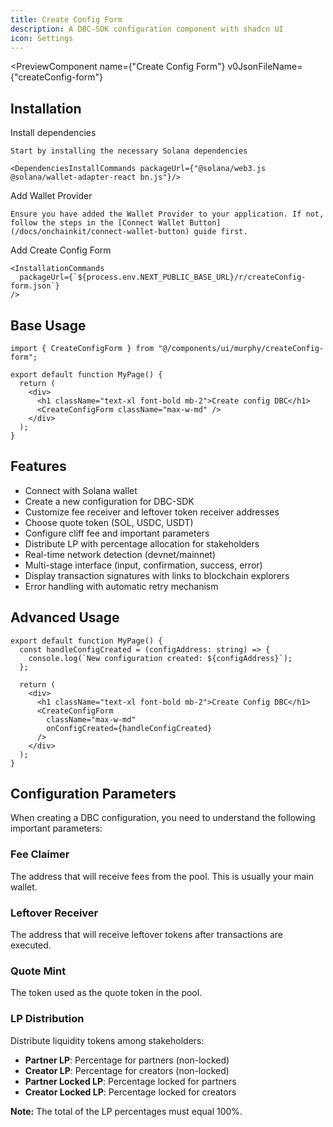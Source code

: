 ```yaml
---
title: Create Config Form
description: A DBC-SDK configuration component with shadcn UI
icon: Settings
---
```


<PreviewComponent
  name={"Create Config Form"}
  v0JsonFileName={"createConfig-form"}
>
  <CreateConfigForm className="max-w-md" />
</PreviewComponent>

## Installation

<Steps>
  <Step>
    Install dependencies

    Start by installing the necessary Solana dependencies

    <DependenciesInstallCommands packageUrl={"@solana/web3.js @solana/wallet-adapter-react bn.js"}/>

  </Step>

  <Step>
    Add Wallet Provider

    Ensure you have added the Wallet Provider to your application. If not, follow the steps in the [Connect Wallet Button](/docs/onchainkit/connect-wallet-button) guide first.

  </Step>

  <Step>
    Add Create Config Form

    <InstallationCommands
      packageUrl={`${process.env.NEXT_PUBLIC_BASE_URL}/r/createConfig-form.json`}
    />

  </Step>
</Steps>

## Base Usage

```tsx
import { CreateConfigForm } from "@/components/ui/murphy/createConfig-form";
```

```tsx
export default function MyPage() {
  return (
    <div>
      <h1 className="text-xl font-bold mb-2">Create config DBC</h1>
      <CreateConfigForm className="max-w-md" />
    </div>
  );
}
```

## Features

- Connect with Solana wallet
- Create a new configuration for DBC-SDK
- Customize fee receiver and leftover token receiver addresses
- Choose quote token (SOL, USDC, USDT)
- Configure cliff fee and important parameters
- Distribute LP with percentage allocation for stakeholders
- Real-time network detection (devnet/mainnet)
- Multi-stage interface (input, confirmation, success, error)
- Display transaction signatures with links to blockchain explorers
- Error handling with automatic retry mechanism

## Advanced Usage

```tsx
export default function MyPage() {
  const handleConfigCreated = (configAddress: string) => {
    console.log(`New configuration created: ${configAddress}`);
  };

  return (
    <div>
      <h1 className="text-xl font-bold mb-2">Create Config DBC</h1>
      <CreateConfigForm
        className="max-w-md"
        onConfigCreated={handleConfigCreated}
      />
    </div>
  );
}
```

## Configuration Parameters

When creating a DBC configuration, you need to understand the following important parameters:

### Fee Claimer

The address that will receive fees from the pool. This is usually your main wallet.

### Leftover Receiver

The address that will receive leftover tokens after transactions are executed.

### Quote Mint

The token used as the quote token in the pool.

### LP Distribution

Distribute liquidity tokens among stakeholders:

- **Partner LP**: Percentage for partners (non-locked)
- **Creator LP**: Percentage for creators (non-locked)
- **Partner Locked LP**: Percentage locked for partners
- **Creator Locked LP**: Percentage locked for creators

**Note:** The total of the LP percentages must equal 100%.

